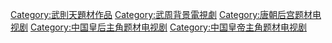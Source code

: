 [[Category:武則天題材作品|Category:武則天題材作品]]
[[Category:武周背景電視劇|Category:武周背景電視劇]]
[[Category:唐朝后宫题材电视剧|Category:唐朝后宫题材电视剧]]
[[Category:中国皇后主角题材电视剧|Category:中国皇后主角题材电视剧]]
[[Category:中国皇帝主角题材电视剧|Category:中国皇帝主角题材电视剧]]